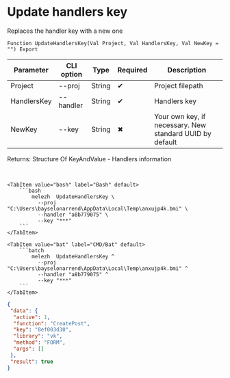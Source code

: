 ﻿---
sidebar_position: 8
description: Update handlers key and other functions to work with Melezh in the Open Integration Package, a free open-source integration library for 1C:Enterprise 8, OneScript and CLI
keywords: [1C, 1С, 1С:Enterprise, 1С:Enterprise 8.3, API, Integration, Services, Exchange, OneScript, CLI]
---


# Update handlers key
 Replaces the handler key with a new one



`Function UpdateHandlersKey(Val Project, Val HandlersKey, Val NewKey = "") Export`

  | Parameter | CLI option | Type | Required | Description |
  |-|-|-|-|-|
  | Project | --proj | String | &#x2714; | Project filepath |
  | HandlersKey | --handler | String | &#x2714; | Handlers key |
  | NewKey | --key | String | &#x2716; | Your own key, if necessary. New standard UUID by default |

  
  Returns:  Structure Of KeyAndValue - Handlers information

<br/>



 

 <Tabs>
  
    <TabItem value="bash" label="Bash" default>
        ```bash
            melezh  UpdateHandlersKey \
              --proj "C:\Users\bayselonarrend\AppData\Local\Temp\anxujp4k.bmi" \
              --handler "a8b779075" \
              --key "***"
        ```
    </TabItem>
  
    <TabItem value="bat" label="CMD/Bat" default>
        ```batch
            melezh  UpdateHandlersKey ^
              --proj "C:\Users\bayselonarrend\AppData\Local\Temp\anxujp4k.bmi" ^
              --handler "a8b779075" ^
              --key "***"
        ```
    </TabItem>
</Tabs>

```json title="Result"
{
 "data": {
  "active": 1,
  "function": "CreatePost",
  "key": "8ef003d30",
  "library": "vk",
  "method": "FORM",
  "args": []
 },
 "result": true
}
```
